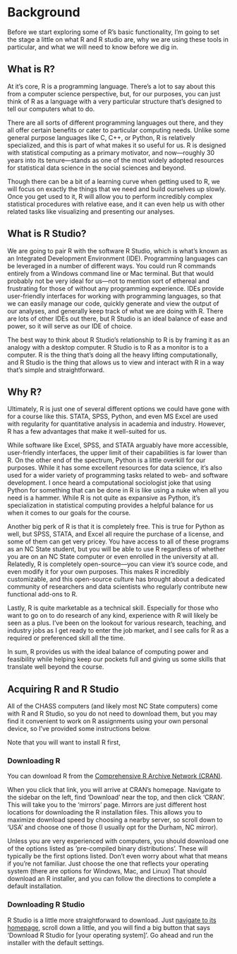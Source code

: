 # Background {.unnumbered}

Before we start exploring some of R's basic functionality, I'm going to set the stage a little on what R and R studio are, why we are using these tools in particular, and what we will need to know before we dig in.

## What is R?

At it's core, R is a programming language. There's a lot to say about this from a computer science perspective, but, for our purposes, you can just think of R as a language with a very particular structure that's designed to tell our computers what to do.

There are all sorts of different programming languages out there, and they all offer certain benefits or cater to particular computing needs. Unlike some general purpose languages like C, C++, or Python, R is relatively specialized, and this is part of what makes it so useful for us. R is designed with statistical computing as a primary motivator, and now---roughly 30 years into its tenure---stands as one of the most widely adopted resources for statistical data science in the social sciences and beyond.

Though there can be a bit of a learning curve when getting used to R, we will focus on exactly the things that we need and build ourselves up slowly. Once you get used to it, R will allow you to perform incredibly complex statistical procedures with relative ease, and it can even help us with other related tasks like visualizing and presenting our analyses.

## What is R Studio?

We are going to pair R with the software R Studio, which is what's known as an Integrated Development Environment (IDE). Programming languages can be leveraged in a number of different ways. You could run R commands entirely from a Windows command line or Mac terminal. But that would probably not be very ideal for us---not to mention sort of ethereal and frustrating for those of without any programming experience. IDEs provide user-friendly interfaces for working with programming languages, so that we can easily manage our code, quickly generate and view the output of our analyses, and generally keep track of what we are doing with R. There are lots of other IDEs out there, but R Studio is an ideal balance of ease and power, so it will serve as our IDE of choice.

The best way to think about R Studio's relationship to R is by framing it as an analogy with a desktop computer. R Studio is to R as a monitor is to a computer. R is the thing that's doing all the heavy lifting computationally, and R Studio is the thing that allows us to view and interact with R in a way that's simple and straightforward.

## Why R?

Ultimately, R is just one of several different options we could have gone with for a course like this. STATA, SPSS, Python, and even MS Excel are used with regularity for quantitative analysis in academia and industry. However, R has a few advantages that make it well-suited for us.

While software like Excel, SPSS, and STATA arguably have more accessible, user-friendly interfaces, the upper limit of their capabilities is far lower than R. On the other end of the spectrum, Python is a little overkill for our purposes. While it has some excellent resources for data science, it's also used for a wider variety of programming tasks related to web- and software development. I once heard a computational sociologist joke that using Python for something that can be done in R is like using a nuke when all you need is a hammer. While R is not quite as expansive as Python, it's specialization in statistical computing provides a helpful balance for us when it comes to our goals for the course.

Another big perk of R is that it is completely free. This is true for Python as well, but SPSS, STATA, and Excel all require the purchase of a license, and some of them can get very pricey. You have access to all of these programs as an NC State student, but you will be able to use R regardless of whether you are on an NC State computer or even enrolled in the university at all. Relatedly, R is completely open-source---you can view it's source code, and even modify it for your own purposes. This makes R incredibly customizable, and this open-source culture has brought about a dedicated community of researchers and data scientists who regularly contribute new functional add-ons to R.

Lastly, R is quite marketable as a technical skill. Especially for those who want to go on to do research of any kind, experience with R will likely be seen as a plus. I've been on the lookout for various research, teaching, and industry jobs as I get ready to enter the job market, and I see calls for R as a required or preferenced skill all the time.

In sum, R provides us with the ideal balance of computing power and feasibility while helping keep our pockets full and giving us some skills that translate well beyond the course.

## Acquiring R and R Studio

All of the CHASS computers (and likely most NC State computers) come with R and R Studio, so you do not need to download them, but you may find it convenient to work on R assignments using your own personal device, so I've provided some instructions below.

Note that you will want to install R first,

### Downloading R

You can download R from the [Comprehensive R Archive Network (CRAN)](https://www.r-project.org/).

When you click that link, you will arrive at CRAN's homepage. Navigate to the sidebar on the left, find 'Download' near the top, and then click 'CRAN'. This will take you to the 'mirrors' page. Mirrors are just different host locations for downloading the R installation files. This allows you to maximize download speed by choosing a nearby server, so scroll down to 'USA' and choose one of those (I usually opt for the Durham, NC mirror).

Unless you are very experienced with computers, you should download one of the options listed as 'pre-compiled binary distributions'. These will typically be the first options listed. Don't even worry about what that means if you're not familiar. Just choose the one that reflects your operating system (there are options for Windows, Mac, and Linux) That should download an R installer, and you can follow the directions to complete a default installation.

### Downloading R Studio

R Studio is a little more straightforward to download. Just [navigate to its homepage](https://posit.co/download/rstudio-desktop/), scroll down a little, and you will find a big button that says 'Download R Studio for \[your operating system\]'. Go ahead and run the installer with the default settings.

